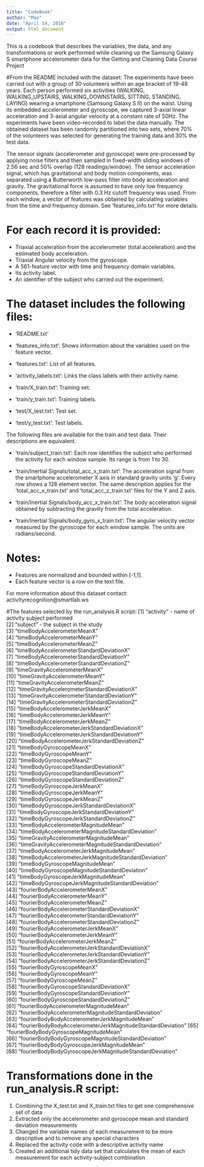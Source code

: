 ```yaml
---
title: "CodeBook"
author: "Max"
date: "April 14, 2016"
output: html_document
---
```


This is a codebook that describes the variables, the data, and any 
transformations or work performed while cleaning up the Samsung Galaxy S
smartphone accelerometer data for the Getting and Cleaning Data Course Project

#From the README included with the dataset:
The experiments have been carried out with a group of 30 volunteers within an age bracket of 19-48 years. Each person performed six activities (WALKING, WALKING_UPSTAIRS, WALKING_DOWNSTAIRS, SITTING, STANDING, LAYING) wearing a smartphone (Samsung Galaxy S II) on the waist. Using its embedded accelerometer and gyroscope, we captured 3-axial linear acceleration and 3-axial angular velocity at a constant rate of 50Hz. The experiments have been video-recorded to label the data manually. The obtained dataset has been randomly partitioned into two sets, where 70% of the volunteers was selected for generating the training data and 30% the test data. 

The sensor signals (accelerometer and gyroscope) were pre-processed by applying noise filters and then sampled in fixed-width sliding windows of 2.56 sec and 50% overlap (128 readings/window). The sensor acceleration signal, which has gravitational and body motion components, was separated using a Butterworth low-pass filter into body acceleration and gravity. The gravitational force is assumed to have only low frequency components, therefore a filter with 0.3 Hz cutoff frequency was used. From each window, a vector of features was obtained by calculating variables from the time and frequency domain. See 'features_info.txt' for more details. 

For each record it is provided:
======================================

- Triaxial acceleration from the accelerometer (total acceleration) and the estimated body acceleration.
- Triaxial Angular velocity from the gyroscope. 
- A 561-feature vector with time and frequency domain variables. 
- Its activity label. 
- An identifier of the subject who carried out the experiment.

The dataset includes the following files:
=========================================

- 'README.txt'

- 'features_info.txt': Shows information about the variables used on the feature vector.

- 'features.txt': List of all features.

- 'activity_labels.txt': Links the class labels with their activity name.

- 'train/X_train.txt': Training set.

- 'train/y_train.txt': Training labels.

- 'test/X_test.txt': Test set.

- 'test/y_test.txt': Test labels.

The following files are available for the train and test data. Their descriptions are equivalent. 

- 'train/subject_train.txt': Each row identifies the subject who performed the activity for each window sample. Its range is from 1 to 30. 

- 'train/Inertial Signals/total_acc_x_train.txt': The acceleration signal from the smartphone accelerometer X axis in standard gravity units 'g'. Every row shows a 128 element vector. The same description applies for the 'total_acc_x_train.txt' and 'total_acc_z_train.txt' files for the Y and Z axis. 

- 'train/Inertial Signals/body_acc_x_train.txt': The body acceleration signal obtained by subtracting the gravity from the total acceleration. 

- 'train/Inertial Signals/body_gyro_x_train.txt': The angular velocity vector measured by the gyroscope for each window sample. The units are radians/second. 

Notes: 
======
- Features are normalized and bounded within [-1,1].
- Each feature vector is a row on the text file.

For more information about this dataset contact: activityrecognition@smartlab.ws

#The features selected by the run_analysis.R script:
 [1] "activity" - name of activity subject performed                                                  
 [2] "subject" - the subject in the study                                                  
 [3] "timeBodyAccelerometerMeanX"                                
 [4] "timeBodyAccelerometerMeanY"                                
 [5] "timeBodyAccelerometerMeanZ"                                
 [6] "timeBodyAccelerometerStandardDeviationX"                   
 [7] "timeBodyAccelerometerStandardDeviationY"                   
 [8] "timeBodyAccelerometerStandardDeviationZ"                   
 [9] "timeGravityAccelerometerMeanX"                             
[10] "timeGravityAccelerometerMeanY"                             
[11] "timeGravityAccelerometerMeanZ"                             
[12] "timeGravityAccelerometerStandardDeviationX"                
[13] "timeGravityAccelerometerStandardDeviationY"                
[14] "timeGravityAccelerometerStandardDeviationZ"                
[15] "timeBodyAccelerometerJerkMeanX"                            
[16] "timeBodyAccelerometerJerkMeanY"                            
[17] "timeBodyAccelerometerJerkMeanZ"                            
[18] "timeBodyAccelerometerJerkStandardDeviationX"               
[19] "timeBodyAccelerometerJerkStandardDeviationY"               
[20] "timeBodyAccelerometerJerkStandardDeviationZ"               
[21] "timeBodyGyroscopeMeanX"                                    
[22] "timeBodyGyroscopeMeanY"                                    
[23] "timeBodyGyroscopeMeanZ"                                    
[24] "timeBodyGyroscopeStandardDeviationX"                       
[25] "timeBodyGyroscopeStandardDeviationY"                       
[26] "timeBodyGyroscopeStandardDeviationZ"                       
[27] "timeBodyGyroscopeJerkMeanX"                                
[28] "timeBodyGyroscopeJerkMeanY"                                
[29] "timeBodyGyroscopeJerkMeanZ"                                
[30] "timeBodyGyroscopeJerkStandardDeviationX"                   
[31] "timeBodyGyroscopeJerkStandardDeviationY"                   
[32] "timeBodyGyroscopeJerkStandardDeviationZ"                   
[33] "timeBodyAccelerometerMagnitudeMean"                        
[34] "timeBodyAccelerometerMagnitudeStandardDeviation"           
[35] "timeGravityAccelerometerMagnitudeMean"                     
[36] "timeGravityAccelerometerMagnitudeStandardDeviation"        
[37] "timeBodyAccelerometerJerkMagnitudeMean"                    
[38] "timeBodyAccelerometerJerkMagnitudeStandardDeviation"       
[39] "timeBodyGyroscopeMagnitudeMean"                            
[40] "timeBodyGyroscopeMagnitudeStandardDeviation"               
[41] "timeBodyGyroscopeJerkMagnitudeMean"                        
[42] "timeBodyGyroscopeJerkMagnitudeStandardDeviation"           
[43] "fourierBodyAccelerometerMeanX"                             
[44] "fourierBodyAccelerometerMeanY"                             
[45] "fourierBodyAccelerometerMeanZ"                             
[46] "fourierBodyAccelerometerStandardDeviationX"                
[47] "fourierBodyAccelerometerStandardDeviationY"                
[48] "fourierBodyAccelerometerStandardDeviationZ"                
[49] "fourierBodyAccelerometerJerkMeanX"                         
[50] "fourierBodyAccelerometerJerkMeanY"                         
[51] "fourierBodyAccelerometerJerkMeanZ"                         
[52] "fourierBodyAccelerometerJerkStandardDeviationX"            
[53] "fourierBodyAccelerometerJerkStandardDeviationY"            
[54] "fourierBodyAccelerometerJerkStandardDeviationZ"            
[55] "fourierBodyGyroscopeMeanX"                                 
[56] "fourierBodyGyroscopeMeanY"                                 
[57] "fourierBodyGyroscopeMeanZ"                                 
[58] "fourierBodyGyroscopeStandardDeviationX"                    
[59] "fourierBodyGyroscopeStandardDeviationY"                    
[60] "fourierBodyGyroscopeStandardDeviationZ"                    
[61] "fourierBodyAccelerometerMagnitudeMean"                     
[62] "fourierBodyAccelerometerMagnitudeStandardDeviation"        
[63] "fourierBodyBodyAccelerometerJerkMagnitudeMean"             
[64] "fourierBodyBodyAccelerometerJerkMagnitudeStandardDeviation"
[65] "fourierBodyBodyGyroscopeMagnitudeMean"                     
[66] "fourierBodyBodyGyroscopeMagnitudeStandardDeviation"        
[67] "fourierBodyBodyGyroscopeJerkMagnitudeMean"                 
[68] "fourierBodyBodyGyroscopeJerkMagnitudeStandardDeviation"    

# Transformations done in the run_analysis.R script:
1. Combining the X_test.txt and X_train.txt files to get one comprehensive set of data
2. Extracted only the accelerometer and gyroscope mean and standard deviation measurements
3. Changed the variable names of each measurement to be more descriptive and to remove any special characters
4. Replaced the activity code with a descriptive activity name
5. Created an additional tidy data set that calculates the mean of each measurement for each activity-subject combination